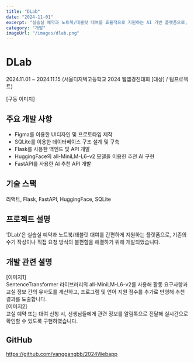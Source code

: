 ```yaml
---
title: "DLab"
date: "2024-11-01"
excerpt: "실습실 예약과 노트북/태블릿 대여를 효율적으로 지원하는 AI 기반 플랫폼으로, 웹앱경진대회에서 대상을 수상한 프로젝트입니다."
category: "개발"
imageUrl: "/images/dlab.png"
---
```


# DLab  
2024.11.01 ~ 2024.11.15 (서울디지텍고등학교 2024 웹앱경진대회 [대상] / 팀프로젝트)

[구동 이미지]

## 주요 개발 사항  
- Figma를 이용한 UI디자인 및 프로토타입 제작  
- SQLite를 이용한 데이터베이스 구조 설계 및 구축  
- Flask를 사용한 백엔드 및 API 개발  
- HuggingFace의 all-MiniLM-L6-v2 모델을 이용한 추천 AI 구현  
- FastAPI를 사용한 AI 추천 API 개발

## 기술 스택  
리액트, Flask, FastAPI, HuggingFace, SQLite

## 프로젝트 설명  
‘DLab’은 실습실 예약과 노트북/태블릿 대여를 간편하게 지원하는 플랫폼으로, 기존의 수기 작성이나 직접 요청 방식의 불편함을 해결하기 위해 개발되었습니다.  

## 개발 관련 설명  
[이미지1]  
SentenceTransformer 라이브러리의 all-MiniLM-L6-v2를 사용해 활동 요구사항과 교실 정보 간의 유사도를 계산하고, 프로그램 및 언어 지원 점수를 추가로 반영해 추천 결과를 도출합니다.  
[이미지2]  
교실 예약 또는 대여 신청 시, 선생님들에게 관련 정보를 알림톡으로 전달해 실시간으로 확인할 수 있도록 구현하였습니다.

## GitHub  
https://github.com/yanggangbb/2024Webapp
